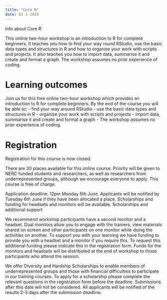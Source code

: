 ```yaml
---
title: "Core R"
date: 01-1-2020
---
```


Info about Core R

This online two-hour workshop is an introduction to R for complete beginners.  It teaches you how to find your way round RStudio, use the basic data types and structures in R and how to organise your work with scripts and projects. It also teaches you how to import data, summarise it and create and format a graph. The workshop assumes no prior experience of coding.


# Learning outcomes 

Join us for this free online two-hour workshop which provides an introduction to R for complete beginners. By the end of the course you will be able to;
- find your way around RStudio
- use the basic data types and structures in R
- organise your work with scripts and projects
- import data, summarise it and create and format a graph
- The workshop assumes no prior experience of coding.

# Registration
Registration for this course is now closed. 

There are 30 places available for this online course. Priority will be given to NERC funded students and researchers, as well as researchers from underrepresented groups, although we encourage everyone to apply. This course is free of charge. 

Application deadline: 12pm Monday 5th June. Applicants will be notified by Tuesday 6th June if they have been allocated a place. Scholarships and funding for headsets and monitors will be available. 
Scholarships and additional support

We recommend workshop participants have a second monitor and a headset. Dual monitors allow you to engage with the trainers, view materials shared on screen and other participants on one monitor while doing the activities on another. To support you with your learning we have funding to provide you with a headset and a monitor if you require this. To request this additional funding please indicate this in the registration form. Funds for the monitors and headsets will be distributed at the end of workshop to those participants who attend the session. 

We offer Diversity and Hardship Scholarships to enable members of underrepresented groups and those with financial difficulties to participate in our training courses.  To apply for a scholarship please complete the relevant questions in the registration form before the deadline. Submissions after this date will not be considered. All applicants will be notified of the results 2-3 days after the submission deadline.


